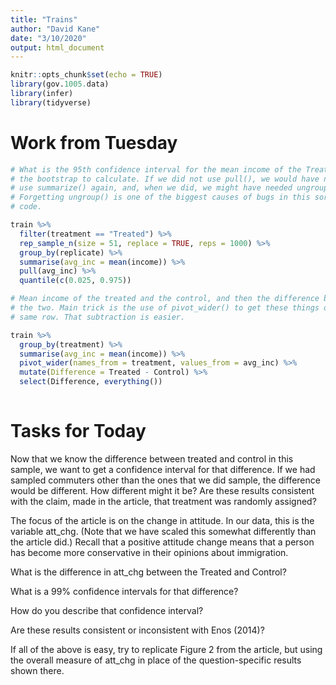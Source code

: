 ```yaml
---
title: "Trains"
author: "David Kane"
date: "3/10/2020"
output: html_document
---
```


```r
knitr::opts_chunk$set(echo = TRUE)
library(gov.1005.data)
library(infer)
library(tidyverse)
```

# Work from Tuesday

```r
# What is the 95th confidence interval for the mean income of the Treated? Using
# the bootstrap to calculate. If we did not use pull(), we would have needed to
# use summarize() again, and, when we did, we might have needed ungroup().
# Forgetting ungroup() is one of the biggest causes of bugs in this sort of
# code.

train %>% 
  filter(treatment == "Treated") %>% 
  rep_sample_n(size = 51, replace = TRUE, reps = 1000) %>% 
  group_by(replicate) %>% 
  summarise(avg_inc = mean(income)) %>% 
  pull(avg_inc) %>%
  quantile(c(0.025, 0.975))

```

```r
# Mean income of the treated and the control, and then the difference between
# the two. Main trick is the use of pivot_wider() to get these things on the
# same row. That subtraction is easier.

train %>% 
  group_by(treatment) %>% 
  summarise(avg_inc = mean(income)) %>% 
  pivot_wider(names_from = treatment, values_from = avg_inc) %>% 
  mutate(Difference = Treated - Control) %>% 
  select(Difference, everything())
  
```

# Tasks for Today

Now that we know the difference between treated and control in this sample, we want to get a confidence interval for that difference. If we had sampled commuters other than the ones that we did sample, the difference would be different. How different might it be? Are these results consistent with the claim, made in the article, that treatment was randomly assigned?

The focus of the article is on the change in attitude. In our data, this is the variable att_chg. (Note that we have scaled this somewhat differently than the article did.) Recall that a positive attitude change means that a person has become more conservative in their opinions about immigration.

What is the difference in att_chg between the Treated and Control?

What is a 99% confidence intervals for that difference?

How do you describe that confidence interval?

Are these results consistent or inconsistent with Enos (2014)?


If all of the above is easy, try to replicate Figure 2 from the article, but using the overall measure of att_chg in place of the question-specific results shown there.





